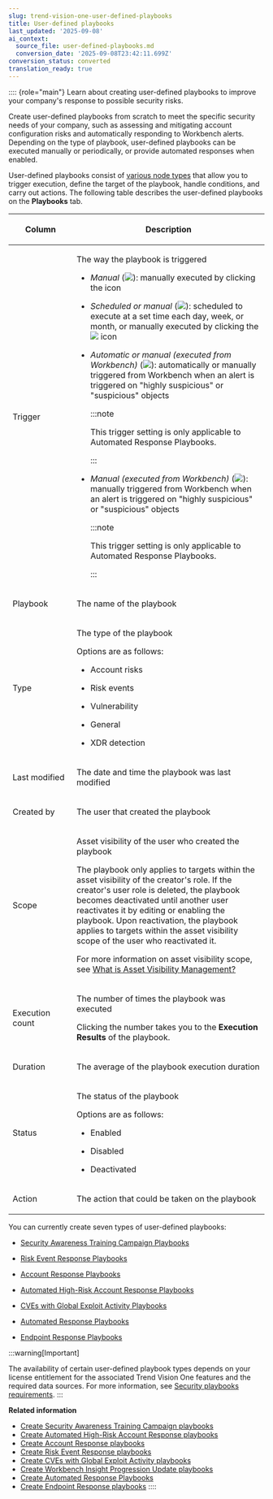 ```yaml
---
slug: trend-vision-one-user-defined-playbooks
title: User-defined playbooks
last_updated: '2025-09-08'
ai_context:
  source_file: user-defined-playbooks.md
  conversion_date: '2025-09-08T23:42:11.699Z'
conversion_status: converted
translation_ready: true
---
```


:::: {role="main"}
Learn about creating user-defined playbooks to improve your company's response to possible security risks.

Create user-defined playbooks from scratch to meet the specific security needs of your company, such as assessing and mitigating account configuration risks and automatically responding to Workbench alerts. Depending on the type of playbook, user-defined playbooks can be executed manually or periodically, or provide automated responses when enabled.

User-defined playbooks consist of [various node types](playbook-nodes.mdx) that allow you to trigger execution, define the target of the playbook, handle conditions, and carry out actions. The following table describes the user-defined playbooks on the **Playbooks** tab.

<table>
<colgroup>
<col style="width: 25%" />
<col style="width: 75%" />
</colgroup>
<thead>
<tr>
<th><p>Column</p></th>
<th><p>Description</p></th>
</tr>
</thead>
<tbody>
<tr>
<td><p>Trigger</p></td>
<td><p>The way the playbook is triggered</p>
<ul>
<li><p><em>Manual</em> (<img src="./images/Manual=97712da2-0388-4ba8-8d18-01a01df565cd.webp" />): manually executed by clicking the icon</p></li>
<li><p><em>Scheduled or manual</em> (<img src="./images/Scheduled_Manual=09ec64f6-042d-47f2-8927-ed822821aff1.webp" />): scheduled to execute at a set time each day, week, or month, or manually executed by clicking the <img src="./images/Manual=97712da2-0388-4ba8-8d18-01a01df565cd.webp" /> icon</p></li>
<li><p><em>Automatic or manual (executed from Workbench)</em> (<img src="./images/Automatic_or_manual_Workbench=6de68c56-9936-42cf-bd7d-327e2f511492.webp" />): automatically or manually triggered from Workbench when an alert is triggered on "highly suspicious" or "suspicious" objects</p>


:::note

<p>This trigger setting is only applicable to Automated Response Playbooks.</p>


:::

</li>
<li><p><em>Manual (executed from Workbench)</em> (<img src="./images/Manual_Workbench=e68667cb-d982-48f2-8b09-3b605a15b149.webp" />): manually triggered from Workbench when an alert is triggered on "highly suspicious" or "suspicious" objects</p>


:::note

<p>This trigger setting is only applicable to Automated Response Playbooks.</p>


:::

</li>
</ul></td>
</tr>
<tr>
<td><p>Playbook</p></td>
<td><p>The name of the playbook</p></td>
</tr>
<tr>
<td><p>Type</p></td>
<td><p>The type of the playbook</p>
<p>Options are as follows:</p>
<ul>
<li><p>Account risks</p></li>
<li><p>Risk events</p></li>
<li><p>Vulnerability</p></li>
<li><p>General</p></li>
<li><p>XDR detection</p></li>
</ul></td>
</tr>
<tr>
<td><p>Last modified</p></td>
<td><p>The date and time the playbook was last modified</p></td>
</tr>
<tr>
<td><p>Created by</p></td>
<td><p>The user that created the playbook</p></td>
</tr>
<tr>
<td><p>Scope</p></td>
<td><p>Asset visibility of the user who created the playbook</p>
<p>The playbook only applies to targets within the asset visibility of the creator's role. If the creator's user role is deleted, the playbook becomes deactivated until another user reactivates it by editing or enabling the playbook. Upon reactivation, the playbook applies to targets within the asset visibility scope of the user who reactivated it.</p>
<p>For more information on asset visibility scope, see <a href="trend-vision-one-what-is-asset-visibility-management">What is Asset Visibility Management?</a></p></td>
</tr>
<tr>
<td><p>Execution count</p></td>
<td><p>The number of times the playbook was executed</p>
<p>Clicking the number takes you to the <strong>Execution Results</strong> of the playbook.</p></td>
</tr>
<tr>
<td><p>Duration</p></td>
<td><p>The average of the playbook execution duration</p></td>
</tr>
<tr>
<td><p>Status</p></td>
<td><p>The status of the playbook</p>
<p>Options are as follows:</p>
<ul>
<li><p>Enabled</p></li>
<li><p>Disabled</p></li>
<li><p>Deactivated</p></li>
</ul></td>
</tr>
<tr>
<td><p>Action</p></td>
<td><p>The action that could be taken on the playbook</p></td>
</tr>
</tbody>
</table>

You can currently create seven types of user-defined playbooks:

- [Security Awareness Training Campaign Playbooks](security-awareness-playbooks.mdx)

- [Risk Event Response Playbooks](creating-risk-reduction-playbooks.mdx)

- [Account Response Playbooks](create-account-config-risk-playbook.mdx)

- [Automated High-Risk Account Response Playbooks](auto-high-risk-account-response.mdx)

- [CVEs with Global Exploit Activity Playbooks](create-cves-global-exploit-playbook.mdx)

- [Automated Response Playbooks](create-automated-response-playbooks.mdx)

- [Endpoint Response Playbooks](create-endpoint-response-playbooks.mdx)

:::warning[Important]

The availability of certain user-defined playbook types depends on your license entitlement for the associated Trend Vision One features and the required data sources. For more information, see [Security playbooks requirements](security-playbooks-requirements.mdx).
:::

**Related information**

- [Create Security Awareness Training Campaign playbooks](security-awareness-playbooks.md "Create and manage security awareness training campaigns for user accounts targeted by account compromise and XDR detection risk events.")
- [Create Automated High-Risk Account Response playbooks](auto-high-risk-account-response.md "Automatically mitigate user accounts with a risk score higher than 50.")
- [Create Account Response playbooks](create-account-config-risk-playbook.md "Manually or periodically mitigate accounts with account configuration risks.")
- [Create Risk Event Response playbooks](creating-risk-reduction-playbooks.md "Manually or periodically respond to new and ongoing risk events detected in your environment.")
- [Create CVEs with Global Exploit Activity playbooks](create-cves-global-exploit-playbook.md "Manually or periodically mitigate risks posed by CVEs detected on your managed internal and internet-facing assets.")
- [Create Workbench Insight Progression Update playbooks](wb-insight-progression-update.md "Automatically notify stakeholders of Workbench insight progression by opening or updating cases and sending email notifications with AI-generated summaries.")
- [Create Automated Response Playbooks](create-automated-response-playbooks.md "Automatically respond to important Workbench alerts, speeding up response and minimizing the impact scope, by creating Automated Response Playbooks.")
- [Create Endpoint Response playbooks](create-endpoint-response-playbooks.md "Manually or periodically run custom scripts on a target endpoint or isolate endpoints that may pose a security risk to your network.")
::::
